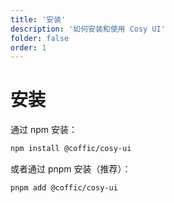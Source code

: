 ```yaml
---
title: '安装'
description: '如何安装和使用 Cosy UI'
folder: false
order: 1
---
```


# 安装

通过 npm 安装：

```bash
npm install @coffic/cosy-ui
```

或者通过 pnpm 安装（推荐）：

```bash
pnpm add @coffic/cosy-ui
```

